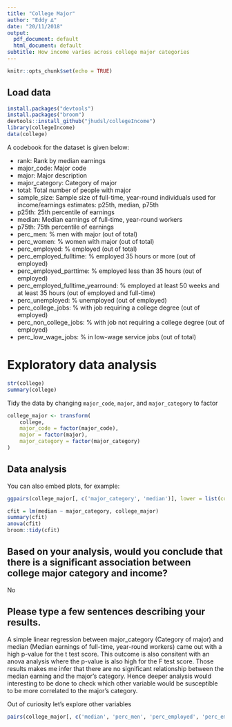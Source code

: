 ```yaml
---
title: "College Major"
author: "Eddy ∆"
date: "20/11/2018"
output:
  pdf_document: default
  html_document: default
subtitle: How income varies across college major categories
---
```


```r
knitr::opts_chunk$set(echo = TRUE)
```

## Load data

```r
install.packages("devtools")
install.packages("broom")
devtools::install_github("jhudsl/collegeIncome")
library(collegeIncome)
data(college)
```

A codebook for the dataset is given below:

* rank: Rank by median earnings
* major_code: Major code
* major: Major description
* major_category: Category of major
* total: Total number of people with major
* sample_size: Sample size of full-time, year-round individuals used for income/earnings estimates: p25th, median, p75th
* p25th: 25th percentile of earnings
* median: Median earnings of full-time, year-round workers
* p75th: 75th percentile of earnings
* perc_men: % men with major (out of total)
* perc_women: % women with major (out of total)
* perc_employed: % employed (out of total)
* perc_employed_fulltime: % employed 35 hours or more (out of employed)
* perc_employed_parttime: % employed less than 35 hours (out of employed)
* perc_employed_fulltime_yearround: % employed at least 50 weeks and at least 35 hours (out of employed and full-time)
* perc_unemployed: % unemployed (out of employed)
* perc_college_jobs: % with job requiring a college degree (out of employed)
* perc_non_college_jobs: % with job not requiring a college degree (out of employed)
* perc_low_wage_jobs: % in low-wage service jobs (out of total)


# Exploratory data analysis

```r
str(college)
summary(college)
```

Tidy the data by changing `major_code`, `major`, and `major_category` to factor
```r
college_major <- transform(
    college,
    major_code = factor(major_code),
    major = factor(major),
    major_category = factor(major_category)
)
```

## Data analysis

You can also embed plots, for example:

```r
ggpairs(college_major[, c('major_category', 'median')], lower = list(continuous = wrap('smooth', method = 'loess')), cardinality_threshold = 16)
```

```r
cfit = lm(median ~ major_category, college_major)
summary(cfit)
anova(cfit)
broom::tidy(cfit)
```

## Based on your analysis, would you conclude that there is a significant association between college major category and income?
No

## Please type a few sentences describing your results.

A simple linear regression between major_category (Category of major) and median (Median earnings of full-time, year-round workers) came out with a high p-value for the t test score. This outcome is also consitent with an anova analysis where the p-value is also high for the F test score. Those results makes me infer that there are no significant relationship between the median earning and the major's category.
Hence deeper analysis would interesting to be done to check which other variable would be susceptible to be more correlated to the major's category.

Out of curiosity let's explore other variables

```r
pairs(college_major[, c('median', 'perc_men', 'perc_employed', 'perc_employed_parttime', 'perc_low_wage_jobs')],panel=panel.smooth, pch=16, cex=0.5, gap=0.25, lwd=2, las=1, cex.axis=0.7)
```

